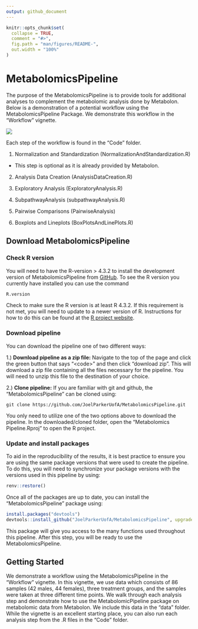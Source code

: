 ```yaml
---
output: github_document
---
```


<!-- README.md is generated from README.Rmd. Please edit that file -->

```r
knitr::opts_chunk$set(
  collapse = TRUE,
  comment = "#>",
  fig.path = "man/figures/README-",
  out.width = "100%"
)
```

# MetabolomicsPipeline

<!-- badges: start -->
<!-- badges: end -->

The purpose of the MetabolomicsPipeline is to provide tools for additional analyses to complement the metabolomic analysis done by Metabolon. Below is a demonstration of a potential workflow using the MetabolomicsPipeline Package. We demonstrate this workflow in the "Workflow" vignette.  

<img src="Workflow.png"/>



Each step of the workflow is found in the "Code" folder.

1. Normalization and Standardization (NormalizationAndStandardization.R)

- This step is optional as it is already provided by Metabolon.

2. Analysis Data Creation (AnalysisDataCreation.R)

3. Exploratory Analysis (ExploratoryAnalysis.R)

4. SubpathwayAnalysis (subpathwayAnalysis.R)

5. Pairwise Comparisons (PairwiseAnalysis)

6. Boxplots and Lineplots (BoxPlotsAndLinePlots.R)



## Download MetabolomicsPipeline 


### Check R version
You will need to have the R-version > 4.3.2 to install the development version of MetabolomicsPipeline from [GitHub](https://github.com/JoelParkerUofA/MetabolomicsPipeline). To see the R version you currently have
installed you can use the command

```r
R.version
```
Check to make sure the R version is at least R 4.3.2. If this requirement is not met, you will need to update to a newer
version of R. Instructions for how to do this can be found at the [R project website](https://www.r-project.org/).


### Download pipeline
You can download the pipeline one of two different ways:

1.) **Download pipeline as a zip file:** Navigate to the top of the page and click the green button that says "\<code\>" and then click "download zip".
This will download a zip file containing all the files necessary for the pipeline. You will need to unzip this file to the destination of your
choice. 

2.) **Clone pipeline:** If you are familiar with git and github, the "MetabolomicsPipeline" can be cloned using:

```
git clone https://github.com/JoelParkerUofA/MetabolomicsPipeline.git
```

You only need to utilize one of the two options above to download the pipeline. In the
downloaded/cloned folder, open the "Metabolomics Pipeline.Rproj" to open the R project.

### Update and install packages
To aid in the reproducibility of the results, it is best practice to ensure you are using
the same package versions that were used to create the pipeline. To do this, you will need
to synchronize your package versions with the versions used in this pipeline by using: 
``` r
renv::restore()
```

Once all of the packages are up to date, you can install the "MetabolomicsPipeline" package
using:

``` r
install.packages("devtools")
devtools::install_github("JoelParkerUofA/MetabolomicsPipeline", upgrade="never")
```
This package will give you access to the many functions used throughout this pipeline.
After this step, you will be ready to use the MetabolomicsPipeline. 


## Getting Started {#sec-GettingStarted}
We demonstrate a workflow using the MetabolomicsPipeline in the "Workflow" vignette.  In this vignette, we use data which consists of 86 samples (42 males, 44 females), three treatment groups, and the samples were taken
at three different time points. We walk through each analysis step and demonstrate how to use the MetabolomicPipeline package on metabolomic data from  Metabolon. We include this data in the "data" folder. While the vignette is an excellent starting place, you can also run each analysis step from the .R files in the "Code" folder. 








